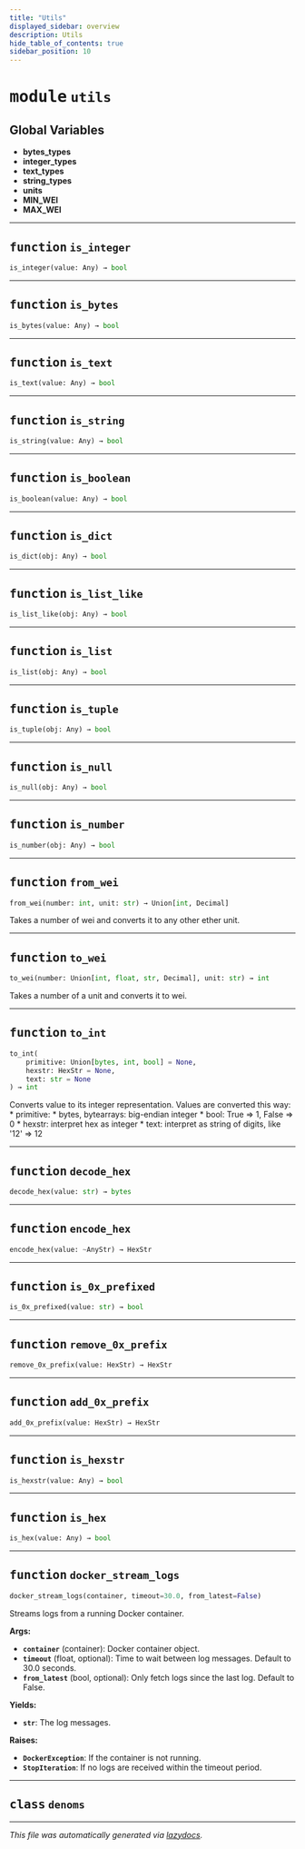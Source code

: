 ```yaml
---
title: "Utils"
displayed_sidebar: overview
description: Utils
hide_table_of_contents: true
sidebar_position: 10
---
```



# <kbd>module</kbd> `utils`




**Global Variables**
---------------
- **bytes_types**
- **integer_types**
- **text_types**
- **string_types**
- **units**
- **MIN_WEI**
- **MAX_WEI**

---


## <kbd>function</kbd> `is_integer`

```python
is_integer(value: Any) → bool
```






---


## <kbd>function</kbd> `is_bytes`

```python
is_bytes(value: Any) → bool
```






---


## <kbd>function</kbd> `is_text`

```python
is_text(value: Any) → bool
```






---


## <kbd>function</kbd> `is_string`

```python
is_string(value: Any) → bool
```






---


## <kbd>function</kbd> `is_boolean`

```python
is_boolean(value: Any) → bool
```






---


## <kbd>function</kbd> `is_dict`

```python
is_dict(obj: Any) → bool
```






---


## <kbd>function</kbd> `is_list_like`

```python
is_list_like(obj: Any) → bool
```






---


## <kbd>function</kbd> `is_list`

```python
is_list(obj: Any) → bool
```






---


## <kbd>function</kbd> `is_tuple`

```python
is_tuple(obj: Any) → bool
```






---


## <kbd>function</kbd> `is_null`

```python
is_null(obj: Any) → bool
```






---


## <kbd>function</kbd> `is_number`

```python
is_number(obj: Any) → bool
```






---


## <kbd>function</kbd> `from_wei`

```python
from_wei(number: int, unit: str) → Union[int, Decimal]
```

Takes a number of wei and converts it to any other ether unit. 


---


## <kbd>function</kbd> `to_wei`

```python
to_wei(number: Union[int, float, str, Decimal], unit: str) → int
```

Takes a number of a unit and converts it to wei. 


---


## <kbd>function</kbd> `to_int`

```python
to_int(
    primitive: Union[bytes, int, bool] = None,
    hexstr: HexStr = None,
    text: str = None
) → int
```

Converts value to its integer representation. Values are converted this way: * primitive:  * bytes, bytearrays: big-endian integer  * bool: True => 1, False => 0 * hexstr: interpret hex as integer * text: interpret as string of digits, like '12' => 12 


---


## <kbd>function</kbd> `decode_hex`

```python
decode_hex(value: str) → bytes
```






---


## <kbd>function</kbd> `encode_hex`

```python
encode_hex(value: ~AnyStr) → HexStr
```






---


## <kbd>function</kbd> `is_0x_prefixed`

```python
is_0x_prefixed(value: str) → bool
```






---


## <kbd>function</kbd> `remove_0x_prefix`

```python
remove_0x_prefix(value: HexStr) → HexStr
```






---


## <kbd>function</kbd> `add_0x_prefix`

```python
add_0x_prefix(value: HexStr) → HexStr
```






---


## <kbd>function</kbd> `is_hexstr`

```python
is_hexstr(value: Any) → bool
```






---


## <kbd>function</kbd> `is_hex`

```python
is_hex(value: Any) → bool
```






---


## <kbd>function</kbd> `docker_stream_logs`

```python
docker_stream_logs(container, timeout=30.0, from_latest=False)
```

Streams logs from a running Docker container. 



**Args:**
 
 - <b>`container`</b> (container):  Docker container object. 
 - <b>`timeout`</b> (float, optional):  Time to wait between log messages. Default to 30.0 seconds. 
 - <b>`from_latest`</b> (bool, optional):  Only fetch logs since the last log. Default to False. 



**Yields:**
 
 - <b>`str`</b>:  The log messages. 



**Raises:**
 
 - <b>`DockerException`</b>:  If the container is not running. 
 - <b>`StopIteration`</b>:  If no logs are received within the timeout period. 


---


## <kbd>class</kbd> `denoms`










---

_This file was automatically generated via [lazydocs](https://github.com/ml-tooling/lazydocs)._
